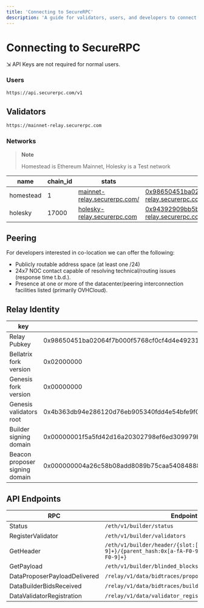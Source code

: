 ```yaml
---
title: 'Connecting to SecureRPC'
description: 'A guide for validators, users, and developers to connect to SecureRPC'
---
```



# Connecting to SecureRPC

<Callout type="info">⇲ API Keys are not required for normal users.</Callout>

### Users

```bash copy
https://api.securerpc.com/v1
```

## Validators

```bash copy
https://mainnet-relay.securerpc.com
```

### Networks

> **Note**
>
> Homestead is Ethereum Mainnet, Holesky is a Test network

| name      | chain_id | stats                                                                | endpoint                                                                                                                                                                                                                                                                   |
| --------- | -------- | -------------------------------------------------------------------- | -------------------------------------------------------------------------------------------------------------------------------------------------------------------------------------------------------------------------------------------------------------------------- |
| homestead | 1        | [mainnet-relay.securerpc.com/](https://mainnet-relay.securerpc.com/) | [0x98650451ba02064f7b000f5768cf0cf4d4e492317d82871bdc87ef841a0743f69f0f1eea11168503240ac35d101c9135@mainnet-relay.securerpc.com/](https://0x98650451ba02064f7b000f5768cf0cf4d4e492317d82871bdc87ef841a0743f69f0f1eea11168503240ac35d101c9135@mainnet-relay.securerpc.com/) |
| holesky   | 17000    | [holesky-relay.securerpc.com](https://holesky-relay.securerpc.com)   | [0x94392909bb5b7875ed990c17757ea1602e05e076161e9fc7235a33587ce7ebbe1cc52f0ae3ea28139a7c4b8608dd44d3@holesky-relay.securerpc.com](https://0x94392909bb5b7875ed990c17757ea1602e05e076161e9fc7235a33587ce7ebbe1cc52f0ae3ea28139a7c4b8608dd44d3@holesky-relay.securerpc.com)   |

## Peering

For developers interested in co-location we can offer the following:

- Publicly routable address space (at least one /24)
- 24x7 NOC contact capable of resolving technical/routing issues (response time t.b.d.).
- Presence at one or more of the datacenter/peering interconnection facilities listed (primarily
  OVHCloud).

## Relay Identity

| key                            | value                                                                                              |
| ------------------------------ | -------------------------------------------------------------------------------------------------- |
| Relay Pubkey                   | 0x98650451ba02064f7b000f5768cf0cf4d4e492317d82871bdc87ef841a0743f69f0f1eea11168503240ac35d101c9135 |
| Bellatrix fork version         | 0x02000000                                                                                         |
| Genesis fork version           | 0x00000000                                                                                         |
| Genesis validators root        | 0x4b363db94e286120d76eb905340fdd4e54bfe9f06bf33ff6cf5ad27f511bfe95                                 |
| Builder signing domain         | 0x00000001f5a5fd42d16a20302798ef6ed309979b43003d2320d9f0e8ea9831a9                                 |
| Beacon proposer signing domain | 0x000000004a26c58b08add8089b75caa540848881a8d4f0af0be83417a85c0f45                                 |

## API Endpoints

| **RPC**                      | **Endpoint**                                                                                |
| ---------------------------- | ------------------------------------------------------------------------------------------- |
| Status                       | `/eth/v1/builder/status`                                                                    |
| RegisterValidator            | `/eth/v1/builder/validators`                                                                |
| GetHeader                    | `/eth/v1/builder/header/{slot:[0-9]+}/{parent_hash:0x[a-fA-F0-9]+}/{pubkey:0x[a-fA-F0-9]+}` |
| GetPayload                   | `/eth/v1/builder/blinded_blocks`                                                            |
| DataProposerPayloadDelivered | `/relay/v1/data/bidtraces/proposer_payload_delivered`                                       |
| DataBuilderBidsReceived      | `/relay/v1/data/bidtraces/builder_blocks_received`                                          |
| DataValidatorRegistration    | `/relay/v1/data/validator_registration`                                                     |
